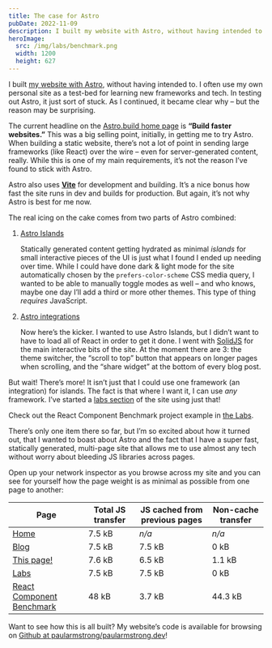 ```yaml
---
title: The case for Astro
pubDate: 2022-11-09
description: I built my website with Astro, without having intended to. I often use my own personal site as a test-bed for learning new frameworks and tech. In testing out Astro, it just sort of stuck. As I continued, it became clear why – but the reason isn’t what I thought it would be.
heroImage:
  src: /img/labs/benchmark.png
  width: 1200
  height: 627
---
```



I built [my website with Astro](/blog/2022/10/12/new-site-who-dis/), without having intended to. I often use my own personal site as a test-bed for learning new frameworks and tech. In testing out Astro, it just sort of stuck. As I continued, it became clear why – but the reason may be surprising.

The current headline on the [Astro.build home page](https://astro.build) is **“Build faster websites.”** This was a big selling point, initially, in getting me to try Astro. When building a static website, there’s not a lot of point in sending large frameworks (like React) over the wire – even for server-generated content, really. While this is one of my main requirements, it’s not the reason I’ve found to stick with Astro.

Astro also uses [**Vite**](https://vitejs.dev/) for development and building. It’s a nice bonus how fast the site runs in dev and builds for production. But again, it’s not why Astro is best for me now.

The real icing on the cake comes from two parts of Astro combined:

1. [Astro Islands](https://docs.astro.build/en/concepts/islands/)

   Statically generated content getting hydrated as minimal _islands_ for small interactive pieces of the UI is just what I found I ended up needing over time. While I could have done dark & light mode for the site automatically chosen by the `prefers-color-scheme` CSS media query, I wanted to be able to manually toggle modes as well – and who knows, maybe one day I’ll add a third or more other themes. This type of thing _requires_ JavaScript.

2. [Astro integrations](https://docs.astro.build/en/guides/integrations-guide/)

   Now here’s the kicker. I wanted to use Astro Islands, but I didn’t want to have to load all of React in order to get it done. I went with [SolidJS](https://www.solidjs.com/) for the main interactive bits of the site. At the moment there are 3: the theme switcher, the “scroll to top” button that appears on longer pages when scrolling, and the “share widget” at the bottom of every blog post.

But wait! There’s more! It isn’t just that I could use one framework (an integration) for islands. The fact is that where I want it, I can use _any_ framework. I’ve started a [labs section](/labs/) of the site using just that!

<Aside>

Check out the React Component Benchmark project example in [the Labs](/labs/).

<a href="/labs/react-component-benchmark/">
  <Picture
    src="/img/labs/benchmark.png"
    width={1200}
    height={627}
    widths={[480, 768, 1200]}
    alt="React Component Benchmark"
  />
</a>

</Aside>

There’s only one item there so far, but I’m so excited about how it turned out, that I wanted to boast about Astro and the fact that I have a super fast, statically generated, multi-page site that allows me to use almost any tech without worry about bleeding JS libraries across pages.

Open up your network inspector as you browse across my site and you can see for yourself how the page weight is as minimal as possible from one page to another:

| Page                                                          | Total JS transfer | JS cached from previous pages | Non-cache transfer |
| ------------------------------------------------------------- | ----------------- | ----------------------------- | ------------------ |
| [Home](/)                                                     | 7.5 kB            | _n/a_                         | _n/a_              |
| [Blog](/blog/)                                                | 7.5 kB            | 7.5 kB                        | 0 kB               |
| [This page!](/blog/2022/11/09/the-case-for-astro/)            | 7.6 kB            | 6.5 kB                        | 1.1 kB             |
| [Labs](/labs/)                                                | 7.5 kB            | 7.5 kB                        | 0 kB               |
| [React Component Benchmark](/labs/react-component-benchmark/) | 48 kB             | 3.7 kB                        | 44.3 kB            |

Want to see how this is all built? My website’s code is available for browsing on [Github at paularmstrong/paularmstrong.dev](https://github.com/paularmstrong/paularmstrong.dev)!
